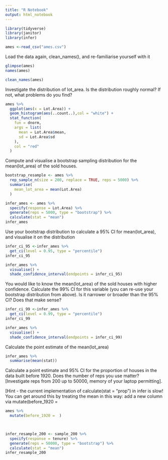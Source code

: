 ```yaml
---
title: "R Notebook"
output: html_notebook
---
```


```r
library(tidyverse)
library(janitor)
library(infer)
```

```r
ames <-read_csv("ames.csv")
```

Load the data again, clean_names(), and re-familiarise yourself with it
```r
glimpse(ames)
names(ames)
```
```r
clean_names(ames)
```


Investigate the distribution of lot_area. Is the distribution roughly normal? If not, what problems do you find?
```r
ames %>% 
  ggplot(aes(x = Lot.Area)) + 
  geom_histogram(aes(..count..),col = "white") +
  stat_function(
    fun = dnorm, 
    args = list(
      mean = Lot.Area$mean,
      sd = Lot.Area$sd
    ),
    col = "red"
  )
```

Compute and visualise a bootstrap sampling distribution for the mean(lot_area) of the sold houses.
```r
bootstrap_resample <- ames %>% 
  rep_sample_n(size = 200, replace = TRUE, reps = 5000) %>% 
  summarise(
    mean_lot_area = mean(Lot.Area)
  )
```

```r
infer_ames <- ames %>% 
  specify(response = Lot.Area) %>% 
  generate(reps = 5000, type = "bootstrap") %>% 
  calculate(stat = "mean")
infer_ames
```

Use your bootstrap distribution to calculate a 95% CI for mean(lot_area), and visualise it on the distribution

```r
infer_ci_95 <-infer_ames %>% 
  get_ci(level = 0.95, type = "percentile")
infer_ci_95
```

```r
infer_ames %>% 
  visualise() +
  shade_confidence_interval(endpoints = infer_ci_95)
```

You would like to know the mean(lot_area) of the sold houses with higher confidence. Calculate the 99% CI for this variable (you can re-use your bootstrap distribution from above). Is it narrower or broader than the 95% CI? Does that make sense?
```r
infer_ci_99 <-infer_ames %>% 
  get_ci(level = 0.99, type = "percentile")
infer_ci_99
```
```r
infer_ames %>% 
  visualise() +
  shade_confidence_interval(endpoints = infer_ci_99)
```

Calculate the point estimate of the mean(lot_area)

```r
infer_ames %>% 
  summarise(mean(stat))
```

Calculate a point estimate and 95% CI for the proportion of houses in the data built before 1920. Does the number of reps you use matter? [Investigate reps from 200 up to 50000, memory of your laptop permitting].

[Hint - the current implementation of calculate(stat = "prop") in infer is slow! You can get around this by treating the mean in this way: add a new column via mutate(before_1920 = 

```r
ames %>% 
  mutate(before_1920 =  )
  


infer_resample_200 <- sample_200 %>% 
  specify(response = tenure) %>% 
  generate(reps = 50000, type = "bootstrap") %>% 
  calculate(stat = "mean")
infer_resample_200


```







